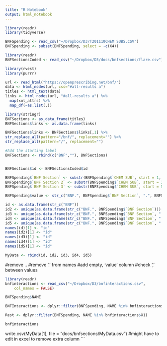 ```yaml
---
title: "R Notebook"
output: html_notebook
---
```


```r
library(readr)
library(tidyverse)
```

```r
BNFSpending <- read_csv("~/Dropbox/D3/T201110CHEM SUBS.CSV")
BNFSpending <- subset(BNFSpending, select = -c(X4))
```

```r
library(readr)
BNFSectionsCoded <- read_csv("~/Dropbox/D3/docs/bnfsections/flare.csv")
```

```r
library(rvest)
library(purrr)

url <- read_html("https://openprescribing.net/bnf/")
data <- html_nodes(url, css="#all-results a")
titles <- html_text(data)
links <- html_nodes(url, "#all-results a") %>% 
  map(xml_attrs) %>% 
  map_df(~as.list(.))
```

```r
library(stringr)
BNFSections <- as_data_frame(titles)
BNFSections$links <- as.data.frame(links)

BNFSections$links <- BNFSections$links[,1] %>%
str_replace_all(pattern="/bnf/", replacement="") %>%
str_replace_all(pattern="/", replacement="")

#Add the starting label
BNFSections <- rbind(c("BNF",""), BNFSections)


BNFSections$id <- BNFSectionsCoded$id

BNFSpending$`BNF Section` <- substr(BNFSpending$`CHEM SUB`, start = 1, stop = 2)
BNFSpending$`BNF Section 2` <- substr(BNFSpending$`CHEM SUB`, start = 3, stop = 4)
BNFSpending$`BNF Section 3` <- substr(BNFSpending$`CHEM SUB`, start = 5, stop = 6)

BNFSpending$value <- str_c("BNF.", BNFSpending$`BNF Section`, ".", BNFSpending$`BNF Section 2`, ".", BNFSpending$`BNF Section 3`, ".", BNFSpending$NAME)

id <- as.data.frame(str_c("BNF"))
id2 <- unique(as.data.frame(str_c("BNF.", BNFSpending$`BNF Section`)))
id3 <- unique(as.data.frame(str_c("BNF.", BNFSpending$`BNF Section`, ".", BNFSpending$`BNF Section 2`)))
id4 <- unique(as.data.frame(str_c("BNF.", BNFSpending$`BNF Section`, ".", BNFSpending$`BNF Section 2`, ".", BNFSpending$`BNF Section 3`)))
id5 <- unique(as.data.frame(str_c("BNF.", BNFSpending$`BNF Section`, ".", BNFSpending$`BNF Section 2`, ".", BNFSpending$`BNF Section 3`, ".", BNFSpending$NAME)))
names(id)[1] <- "id"
names(id2)[1] <- "id"
names(id3)[1] <- "id"
names(id4)[1] <- "id"
names(id5)[1] <- "id"

MyData <- rbind(id, id2, id3, id4, id5)
```
#remove ..
#remove '.' from names
#add empty, 'value' column
#check ',' between values

```r
library(readr)
bnfinteractions <- read_csv("~/Dropbox/D3/bnfinteractions.csv", 
    col_names = FALSE)
```

```r
BNFSpending$NAME

BNFInteractions <- dplyr::filter(BNFSpending, NAME %in% bnfinteractions$X1)

Rest <- dplyr::filter(BNFSpending, NAME %in% bnfinteractions$X1)

bnfinteractions
```


write.csv(MyData[1], file = "docs/bnfsections/MyData.csv")
#might have to edit in excel to remove extra column
```

